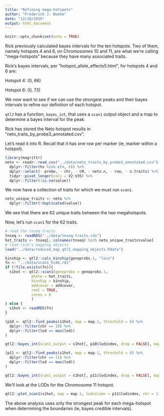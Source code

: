 ```yaml
---
title: "Refining mega-hotspots"
author: "Frederick J. Boehm"
date: "12/18/2019"
output: html_document
---
```


```r
knitr::opts_chunk$set(echo = TRUE)
```

Rick previously calculated bayes intervals for the ten hotspots. Two of them, namely hotspots 4 and 6, on Chromosomes 10 and 11, are what we're calling "mega-hotspots" because they have many associated traits.

Rick's bayes intervals, per "hotspot_allele_effects5.html", for hotspots 4 and 6 are:

Hotspot 4: (0, 66)

Hotspot 6: (0, 73)


We now want to see if we can use the strongest peaks and their bayes intervals to refine our definition of each hotspot.

`qtl2` has a function, `bayes_int`, that uses a `scan1` output object and a map to determine a bayes interval for the peak.

Rick has stored the Neto hotspot results in "neto_traits_by_probe3_annotated.csv".

Let's read it into R. Recall that it has one row per marker (ie, marker within a hotspot).

```r
library(magrittr)
neto <- readr::read_csv("../data/neto_traits_by_probe3_annotated.csv") %>%
  dplyr::filter(hs %in% c(4, 6)) %>%
  dplyr::select(- probe, - chr, - cM, - neto.n, - row, - n.traits) %>%
  tidyr::pivot_longer(cols = V2:V35) %>%
  dplyr::filter(!is.na(value))
```
We now have a collection of traits for which we must run `scan1`. 

```r
neto_unique_traits <- neto %>%
  dplyr::filter(!duplicated(value))
```

We see that there are 62 unique traits between the two megahotspots.

Now, let's run `scan1` for the 62 traits.

```r
# read the tnseq traits
tnseq <- readRDS("../data/tnseq-traits.rds")
hot_traits <- tnseq[, colnames(tnseq) %in% neto_unique_traits$value]
# load rick's mapping objects
load("../data/reduced_map_qtl2_mapping_objects.Rdata")
```

```r
kinship <- qtl2::calc_kinship(genoprobs.1, "loco")
fn <- "../data/scan1_hs46.rds"
if (!file.exists(fn)){
  s1hot <- qtl2::scan1(genoprobs = genoprobs.1, 
            pheno = hot_traits, 
            kinship = kinship, 
            addcovar = addcovar, 
            reml = TRUE, 
            cores = 0
            )
} else {
  s1hot <- readRDS(fn)
}
```

```r
(p10 <- qtl2::find_peaks(s1hot, map = map.1, threshold = 6) %>%
  dplyr::filter(chr == 10) %>%
  dplyr::filter(lod == max(lod))
)
```

```r
qtl2::bayes_int(scan1_output = s1hot[, p10$lodindex, drop = FALSE], map = map.1, chr = 10)
```


```r
(p11 <- qtl2::find_peaks(s1hot, map = map.1, threshold = 6) %>%
  dplyr::filter(chr == 11) %>%
  dplyr::filter(lod == max(lod))
)
```

```r
qtl2::bayes_int(scan1_output = s1hot[, p11$lodindex, drop = FALSE], map = map.1, chr = 11)
```

We'll look at the LODs for the Chromosome 11 hotspot.

```r
qtl2::plot_scan1(s1hot, map = map.1, lodcolumn = p11$lodindex, chr = 11)
```
The above analysis uses only the strongest peak for each mega-hotspot when determining the boundaries (ie, bayes credible intervals).


